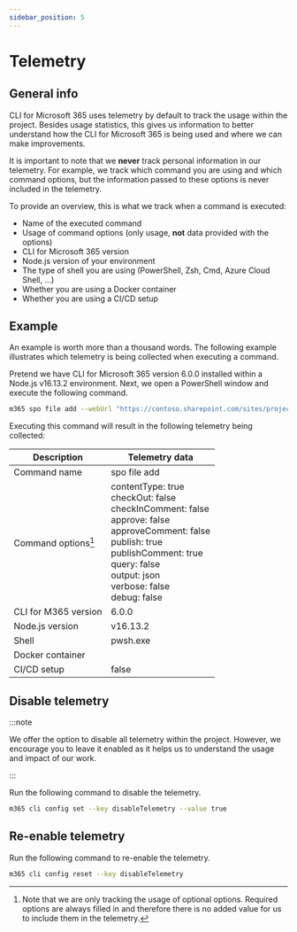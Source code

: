 ```yaml
---
sidebar_position: 5
---
```


# Telemetry

## General info

CLI for Microsoft 365 uses telemetry by default to track the usage within the project. Besides usage statistics, this gives us information to better understand how the CLI for Microsoft 365 is being used and where we can make improvements.

It is important to note that we **never** track personal information in our telemetry. For example, we track which command you are using and which command options, but the information passed to these options is never included in the telemetry.

To provide an overview, this is what we track when a command is executed:

- Name of the executed command
- Usage of command options (only usage, **not** data provided with the options)
- CLI for Microsoft 365 version
- Node.js version of your environment
- The type of shell you are using (PowerShell, Zsh, Cmd, Azure Cloud Shell, ...)
- Whether you are using a Docker container
- Whether you are using a CI/CD setup

## Example

An example is worth more than a thousand words. The following example illustrates which telemetry is being collected when executing a command.

Pretend we have CLI for Microsoft 365 version 6.0.0 installed within a Node.js v16.13.2 environment. Next, we open a PowerShell window and execute the following command.

```sh
m365 spo file add --webUrl "https://contoso.sharepoint.com/sites/project-x" --folder "/sites/project-x/Shared Documents" --path "C:\MS365.jpg" --contentType "Picture" --publish --publishComment "Lorem ipsum"
```

Executing this command will result in the following telemetry being collected:

Description | Telemetry data
----- | -----
Command name | spo file add
Command options[^1] | contentType: true<br />checkOut: false<br />checkInComment: false<br />approve: false<br />approveComment: false<br />publish: true<br />publishComment: true<br />query: false<br />output: json<br />verbose: false<br />debug: false
CLI for M365 version | 6.0.0
Node.js version | v16.13.2
Shell | pwsh.exe
Docker container | 
CI/CD setup | false

## Disable telemetry

:::note

We offer the option to disable all telemetry within the project. However, we encourage you to leave it enabled as it helps us to understand the usage and impact of our work.

:::

Run the following command to disable the telemetry.

```sh
m365 cli config set --key disableTelemetry --value true
```

## Re-enable telemetry

Run the following command to re-enable the telemetry.

```sh
m365 cli config reset --key disableTelemetry
```

[^1]: Note that we are only tracking the usage of optional options. Required options are always filled in and therefore there is no added value for us to include them in the telemetry.
